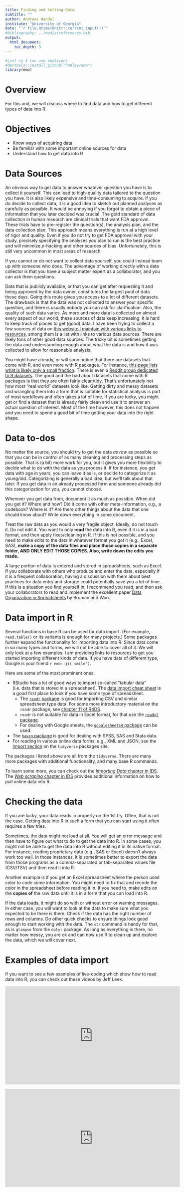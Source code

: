 ```yaml
---
title: Finding and Getting Data
subtitle: ""
author: Andreas Handel
institute: "University of Georgia"
date: "`r file.mtime(knitr::current_input())`"
#bibliography: ../media/references.bib
output: 
  html_document:
    toc_depth: 3
---
```



```r
#just so I can use emoticons
#devtools::install_github("hadley/emo")
library(emo)
```


# Overview

For this unit, we will discuss where to find data and how to get different types of data into R.


# Objectives

* Know ways of acquiring data
* Be familiar with some important online sources for data
* Understand how to get data into R


# Data Sources

An obvious way to get data to answer whatever question you have is to collect it yourself. This can lead to high-quality data tailored to the question you have. It is also likely expensive and time-consuming to acquire. If you do decide to collect data, it is a good idea to sketch out planned analyses as carefully as possible. It would be annoying if you forgot to obtain a piece of information that you later decided was crucial. The gold standard of data collection in human research are clinical trials that want FDA approval. These trials have to pre-register the question(s), the analysis plan, and the data collection plan. This approach means everything is run at a high level of rigor and quality. Even if you do not try to get FDA approval with your study, precisely specifying the analyses you plan to run is the best practice and will minimize *p*-hacking and other sources of bias. Unfortunately, this is still very uncommon in most areas of research.

If you cannot or do not want to collect data yourself, you could instead team up with someone who does. The advantage of working directly with a data collector is that you have a subject matter expert as a collaborator, and you can ask them questions. 

Data that is publicly available, or that you can get after requesting it and being approved by the data owner, constitutes the largest pool of data these days. Going this route gives you access to a lot of different datasets. The drawback is that the data was not collected to answer your specific question, and there is usually nobody you can ask for clarification. Also, the quality of such data varies. As more and more data is collected on almost every aspect of our world, these sources of data keep increasing. It is hard to keep track of places to get (good) data. I have been trying to collect a few sources of data on [this website I maintain with various links to resources](https://andreashandel.github.io/research-and-teaching-resources/), among them is a list with links to various data sources. There are likely tons of other good data sources. The tricky bit is sometimes getting the data and understanding enough about what the data is and how it was collected to allow for reasonable analysis.

You might have already, or will soon notice that there are datasets that come with R, and even more with R packages. For instance, [this page lists what is likely only a small fraction](https://vincentarelbundock.github.io/Rdatasets/datasets.html). There is even a [Reddit group dedicated to R datasets](https://www.reddit.com/r/datasets/). The good and the bad about datasets that come with R packages is that they are often fairly clean/tidy. That's unfortunately not how most "real world" datasets look like. Getting dirty and messy datasets and wrangling them into a form that is suitable for statistical analysis is part of most workflows and often takes a lot of time. If you are lucky, you might get or find a dataset that is already fairly clean and use it to answer an actual question of interest. Most of the time however, this does not happen and you need to spend a good bit of time getting your data into the right shape.



# Data to-dos

No matter the source, you should try to get the data _as raw_ as possible so that you can be in control of as many cleaning and processing steps as possible. That is (a bit) more work for you, but it gives you more flexibility to decide what to do with the data as you process it. If for instance, you get data with age in years, you can leave it as is, or decide to categorize it as young/old. Categorizing is generally a bad idea, but we'll talk about that later. If you get data in an already processed form and someone already did this categorization for you, you cannot choose.

Wherever you get data from, document it as much as possible. When did you get it? Where and how? Did it come with other meta-information, e.g., a codebook? Where is it? Are there other things about the data that one should know about? Write down everything in some document. 

Treat the raw data as you would a very fragile object. Ideally, do not touch it. Do not edit it. You want to only __read__ the data into R, even if it is in a bad format, and then apply fixes/cleaning in R. If this is not possible, and you need to make edits to the data in whatever format you got it (e.g., Excel, SAS), __make a copy of the data files and place those copies in a separate folder, AND ONLY EDIT THOSE COPIES. Also, write down the edits you made.__

A large portion of data is entered and stored in spreadsheets, such as Excel. If you collaborate with others who produce and enter the data, especially if it is a frequent collaboration, having a discussion with them about best practices for data entry and storage could potentially save you a lot of time. If this is a situation you find yourself in, I recommend you read, and then ask your collaborators to read and implement the excellent paper [Data Organization in Spreadsheets](./media/broman18amstat.pdf) by Broman and Woo.


# Data import in R

Several functions in base R can be used for data import. (For example, `read.table()` or its variants is enough for many projects.) Some packages further expand the functionality for importing data into R. Since data come in so many types and forms, we will not be able to cover all of it. We will only look at a few examples. I am providing links to resources to get you started importing different kinds of data. If you have data of different type, Google is your friend `r emo::ji('smile')`.

Here are some of the most prominent ones:

* RStudio has a lot of good ways to import so-called "tabular data" (i.e. data that is stored in a spreadsheet). The [data import cheat sheet](https://github.com/rstudio/cheatsheets/blob/master/data-import.pdf) is a good first place to look if you have some type of spreadsheet.
  * The [`readr` package](https://readr.tidyverse.org/index.html) is good for importing CSV and similar spreadsheet type data. For some more introductory material on the `readr` package, see [chapter 11 of R4DS](https://r4ds.had.co.nz/data-import.html).
  * `readr` is not suitable for data in Excel format, for that use the [`readxl` package](https://readxl.tidyverse.org/).
  * For dealing with Google sheets, the [`googlesheets4` package](https://googlesheets4.tidyverse.org/) can be used. 
* The [`haven` package](https://haven.tidyverse.org/) is good for dealing with SPSS, SAS and Stata data.
* For reading in various online data forms, e.g., XML and JSON, see the [Import section](https://www.tidyverse.org/packages/) on the `tidyverse` packages site.

The packages I listed above are all from the `tidyverse`. There are many more packages with additional functionality, and many base R commands.


To learn some more, you can check out the [_Importing Data_ chapter in IDS](https://rafalab.github.io/dsbook/importing-data.html). The [_Web scraping_ chapter in IDS](https://rafalab.github.io/dsbook/web-scraping.html) provides additional information on how to pull online data into R. 




# Checking the data
If you are lucky, your data reads in properly on the 1st try. Often, that is not the case. Getting data into R in such a form that you can start using it often requires a few tries. 

Sometimes, the data might not load at all. You will get an error message and then have to figure out what to do to get the data into R. In some cases, you might not be able to get the data into R without editing it in its native format. For instance, reading proprietary data (e.g., SAS or Excel) doesn't always work too well. In those instances, it is sometimes better to export the data from those programs as a comma-separated or tab-separated values file (CSV/TSV) and then read it into R.

Another example is if you get an Excel spreadsheet where the person used color to code some information. You might need to fix that and recode the color in the spreadsheet before reading it in. If you need to, make edits on the __copies of__ the raw data until it is in a form that you can load into R.


If the data loads, it might do so with or without error or warning messages. In either case, you will want to look at the data to make sure what you expected to be there is there. Check if the data has the right number of rows and columns. Do other quick checks to ensure things look good enough to start working with the data. The `str` command is handy for that, as is `glimpse` from the `dplyr` package. As long as everything is there, no matter how messy, you are ok and can now use R to clean up and explore the data, which we will cover next.



# Examples of data import

If you want to see a few examples of live-coding which show how to read data into R, you can check out these videos by Jeff Leek. 

<p>
<iframe width="560" height="315" src="https://www.youtube.com/embed/z7pOxe6dDG0" frameborder="0" allowfullscreen></iframe>
</p>


<p>
<iframe width="560" height="315" src="https://www.youtube.com/embed/7lE7lzwC_NY" frameborder="0" allowfullscreen></iframe>
</p>
